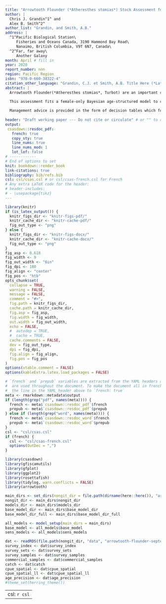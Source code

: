 ```yaml
---
title: "Arrowtooth Flounder (*Atheresthes stomias*) Stock Assessment for the West Coast of British Columbia in 2021"
author: |
  Chris J. Grandin^1^ and
  Alex B. Smith^2^
author_list: "Grandin, and Smith, A.B."
address: |
  ^1^Pacific Biological Station\
     Fisheries and Oceans Canada, 3190 Hammond Bay Road\
     Nanaimo, British Columbia, V9T 6N7, Canada\
  ^2^Far, far away\
     Another Galaxy
month: April # fill in
year: 2020
report_number: nnn
region: Pacific Region
isbn: "978-0-660-38322-4"
citation_other_language: "Grandin, C.J. et Smith, A.B. Title Here (*Latin Species Name*). DFO Secr. can. de consult. sci. du MPO. Doc. de rech 2019/nnn. iv + 13 p."
abstract: |
  Arrowtooth Flounder(*Atheresthes stomias*, Turbot) are an important component of the bottom trawl fishery in British Columbia. They are managed as a coastwide stock, with a TAC of 4,000 t and catch of 10,679 t in 2014. Prior to the introduction of freezer trawlers in the mid-2000s, most of the historical catch of Arrowtooth Flounder is understood to have been discarded at sea. This was largely due to proteolysis, which occurs in the muscle tissue of this species a short time after it is caught, making the flesh unpalatable. In the past decade, markets have been established for fillets that have been frozen at sea, and the freezer trawl fleet has taken an increasing proportion of the coastwide catch.

  This assessment fits a female-only Bayesian age-structured model to catch,survey and age-composition data from the years 1996-2019, for management areas 3CD (West Coast Vancouver Island), 5AB (Queen Charlotte Sound), 5CD (Hecate Strait), and 5E (West Coast Haida Gwaii). Catch data prior to the introduction of at-sea observers in 1996 were considered too unreliablefor inclusion in the assessment due to unknown quantities of discarding at sea.
  
  Management advice is provided in the form of decision tables which forecast the impacts of a range of 2020 catch levels on Arrowtooth Flounder stock status relative to these reference points. The Reference Case decision table suggests that a 2020 catch equal to any of the catch levels tested, ranging from 0 t to 30,000 t, would result in a 2021 biomass above all of the candidate biomass-based reference points tested, and 2020 harvest rate below the estimated UMSY. Large uncertainty in the assessment is, however emphasised. The magnitude of catch and discards prior to 1996 is a major source of uncertainty in this assessment that could provide critical information about the scale and productivity of this stock. Ageing of archived otoliths from the freezer trawl feet is a high priority recommendation.
  
header: "Draft working paper --- Do not cite or circulate" # or "" to omit
output:
 csasdown::resdoc_pdf:
   french: true
   copy_sty: true
   line_nums: true
   line_nums_mod: 1
   lot_lof: false
# ------------
# End of options to set
knit: bookdown::render_book
link-citations: true
bibliography: bib/refs.bib
csl: csl/csas.csl # or csl/csas-french.csl for French
# Any extra LaTeX code for the header:
# header-includes:
# - \usepackage{tikz}
---
```


```r
library(knitr)
if (is_latex_output()) {
  knitr_figs_dir <- "knitr-figs-pdf/"
  knitr_cache_dir <- "knitr-cache-pdf/"
  fig_out_type <- "png"
} else {
  knitr_figs_dir <- "knitr-figs-docx/"
  knitr_cache_dir <- "knitr-cache-docx/"
  fig_out_type <- "png"
}
fig_asp <- 0.618
fig_width <- 9
fig_out_width <- "6in"
fig_dpi <- 180
fig_align <- "center"
fig_pos <- "htb"
opts_chunk$set(
  collapse = TRUE,
  warning = FALSE,
  message = FALSE,
  comment = "#>",
  fig.path = knitr_figs_dir,
  cache.path = knitr_cache_dir,
  fig.asp = fig_asp,
  fig.width = fig_width,
  out.width = fig_out_width,
  echo = FALSE,
  #  autodep = TRUE,
  #  cache = TRUE,
  cache.comments = FALSE,
  dev = fig_out_type,
  dpi = fig_dpi,
  fig.align = fig_align,
  fig.pos = fig_pos
)
options(xtable.comment = FALSE)
options(kableExtra.latex.load_packages = FALSE)
```

```r
# `french` and `prepub` variables are extracted from the YAML headers above and
#  are used throughout the document. To make the document all in french, change
#  the line in the YAML header above to `french: true`
meta <- rmarkdown::metadata$output
if (length(grep("pdf", names(meta)))) {
  french <- meta$`csasdown::resdoc_pdf`$french
  prepub <- meta$`csasdown::resdoc_pdf`$prepub
} else if (length(grep("word", names(meta)))) {
  french <- meta$`csasdown::resdoc_word`$french
  prepub <- meta$`csasdown::resdoc_word`$prepub
}
csl <- "csl/csas.csl"
if (french) {
  csl <- "csl/csas-french.csl"
  options(OutDec = ",")
}

library(csasdown)
library(gfiscamutils)
library(gfplot)
library(ggplot2)
library(rosettafish)
library(tidylog, warn.conflicts = FALSE)
library(arrowtooth)

main_dirs <- set_dirs(nongit_dir = file.path(dirname(here::here()), "arrowtooth-nongit"))
nongit_dir <- main_dirs$nongit_dir
models_dir <- main_dirs$models_dir
base_model_dir <- main_dirs$base_model_dir
base_model_dir_full <- main_dirs$base_model_dir_full

all_models <- model_setup(main_dirs = main_dirs)
base_model <- all_models$base_model
sens_models <- all_models$sens_models

dat <- readRDS(file.path(nongit_dir, "data", "arrowtooth-flounder-september-2019.rds"))
survey_index <- dat$survey_index
survey_sets <- dat$survey_sets
survey_samples <- dat$survey_samples
commercial_samples <- dat$commercial_samples
catch <- dat$catch
cpue_spatial <- dat$cpue_spatial
cpue_spatial_ll <- dat$cpue_spatial_ll
age_precision <- dat$age_precision
#theme_set(herring_theme())
```

---
csl: `r csl`    
---

